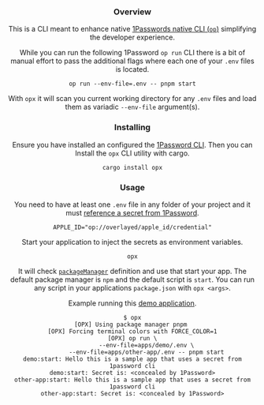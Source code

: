 
<Header />
<Badges />

### Overview
This is a CLI meant to enhance native [1Passwords native CLI (`op`)](https://developer.1password.com/docs/cli/get-started/) simplifying the developer experience.

While you can run the following 1Password `op run` CLI there is a bit of manual effort to pass the additional flags where each one of your `.env` files is located.

```
op run --env-file=.env -- pnpm start
```

With `opx` it will scan you current working directory for any `.env` files and load them as variadic `--env-file` argument(s).

### Installing
Ensure you have installed an configured the [1Password CLI](https://developer.1password.com/docs/cli/get-started). Then you can Install the `opx` CLI utility with cargo.
```
cargo install opx
```

### Usage
You need to have at least one `.env` file in any folder of your project and it must [reference a secret from 1Password](https://developer.1password.com/docs/cli/secrets-environment-variables/#use-environment-env-files).
```shell
APPLE_ID="op://overlayed/apple_id/credential"
```

Start your application to inject the secrets as environment variables. 
```
opx
```

It will check [`packageManager`](https://nodejs.org/dist/latest/docs/api/all.html#all_packages_packagemanager) definition and use that start your app. The default package manager is `npm` and the default script is `start`. You can run any script in your applications `package.json` with `opx <args>`.


Example running this [demo application](https://github.com/Hacksore/demo-1pass-secrets).

```shell
$ opx
[OPX] Using package manager pnpm 
[OPX] Forcing terminal colors with FORCE_COLOR=1
[OPX] op run \
        --env-file=apps/demo/.env \
        --env-file=apps/other-app/.env -- pnpm start
demo:start: Hello this is a sample app that uses a secret from 1password cli
demo:start: Secret is: <concealed by 1Password>
other-app:start: Hello this is a sample app that uses a secret from 1password cli
other-app:start: Secret is: <concealed by 1Password>
```

